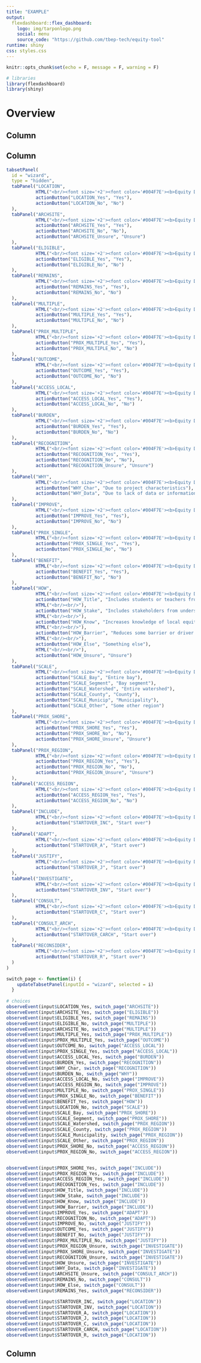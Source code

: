 ```yaml
---
title: "EXAMPLE"
output: 
  flexdashboard::flex_dashboard:
    logo: img/tarponlogo.png
    social: menu
    source_code: "https://github.com/tbep-tech/equity-tool"
runtime: shiny
css: styles.css
---
```


```r
knitr::opts_chunk$set(echo = F, message = F, warning = F)

# libraries
library(flexdashboard)
library(shiny)
```

Overview
===========================================================

Column {data-width=50}
-----------------------------------------------------------------------

<div class = "row">
<div class = "col-md-2"></div>
<div class = "col-md-9">

</div>
<div class = "col-md-2"></div>
</div>


Column {data-width=600}
-----------------------------------------------------------------------

<div class = "row">
<div class = "col-md-2"></div>
<div class = "col-md-10">

```r
tabsetPanel(
  id = "wizard",
  type = "hidden",
  tabPanel("LOCATION", 
           HTML("<br/><font size='+2'><font color='#004F7E'><b>Equity Decision Support Tool</b></font></font><br/><br/>Is the project associated with a specific location?<br/><br/>"),
           actionButton("LOCATION_Yes", "Yes"), 
           actionButton("LOCATION_No", "No")
  ),
  tabPanel("ARCHSITE", 
           HTML("<br/><font size='+2'><font color='#004F7E'><b>Equity Decision Support Tool</b></font></font><br/><br/>Is the project within 50 meters of an archaeological site mapped by the Florida Master Site?<br/><br/>"),
           actionButton("ARCHSITE_Yes", "Yes"), 
           actionButton("ARCHSITE_No", "No"), 
           actionButton("ARCHSITE_Unsure", "Unsure")
  ),
  tabPanel("ELIGIBLE", 
           HTML("<br/><font size='+2'><font color='#004F7E'><b>Equity Decision Support Tool</b></font></font><br/><br/>Is the site listed on or potentially eligible for the National Registry?<br/><br/>"),
           actionButton("ELIGIBLE_Yes", "Yes"), 
           actionButton("ELIGIBLE_No", "No")
  ),
  tabPanel("REMAINS", 
           HTML("<br/><font size='+2'><font color='#004F7E'><b>Equity Decision Support Tool</b></font></font><br/><br/>Does the site contain human remains?<br/><br/>"),
           actionButton("REMAINS_Yes", "Yes"), 
           actionButton("REMAINS_No", "No")
  ),
  tabPanel("MULTIPLE", 
           HTML("<br/><font size='+2'><font color='#004F7E'><b>Equity Decision Support Tool</b></font></font><br/><br/>Could the project be suitable for multiple locations?<br/><br/>"),
           actionButton("MULTIPLE_Yes", "Yes"), 
           actionButton("MULTIPLE_No", "No")
  ),
  tabPanel("PROX_MULTIPLE", 
           HTML("<br/><font size='+2'><font color='#004F7E'><b>Equity Decision Support Tool</b></font></font><br/><br/>Is one of those locations within 1 mile or directly upstream of an underserved community?<br/><br/>"),
           actionButton("PROX_MULTIPLE_Yes", "Yes"), 
           actionButton("PROX_MULTIPLE_No", "No")
  ),
  tabPanel("OUTCOME", 
           HTML("<br/><font size='+2'><font color='#004F7E'><b>Equity Decision Support Tool</b></font></font><br/><br/>Would outcomes be significantly reduced if placed near the underserved community?<br/><br/>"),
           actionButton("OUTCOME_Yes", "Yes"), 
           actionButton("OUTCOME_No", "No")
  ),
  tabPanel("ACCESS_LOCAL", 
           HTML("<br/><font size='+2'><font color='#004F7E'><b>Equity Decision Support Tool</b></font></font><br/><br/>Is it reasonable to believe underserved communities would have (at least) equal access to the project's benefits as other communities?<br/><br/>"),
           actionButton("ACCESS_LOCAL_Yes", "Yes"), 
           actionButton("ACCESS_LOCAL_No", "No")
  ),
  tabPanel("BURDEN", 
           HTML("<br/><font size='+2'><font color='#004F7E'><b>Equity Decision Support Tool</b></font></font><br/><br/>Could the project help mitigate an environmental burden flagged in the underserved community?<br/><br/>"),
           actionButton("BURDEN_Yes", "Yes"), 
           actionButton("BURDEN_No", "No")
  ),
  tabPanel("RECOGNITION", 
           HTML("<br/><font size='+2'><font color='#004F7E'><b>Equity Decision Support Tool</b></font></font><br/><br/>Do the project benefits align with reported values, needs, or priorities of the community?<br/><br/>"),
           actionButton("RECOGNITION_Yes", "Yes"), 
           actionButton("RECOGNITION_No", "No"), 
           actionButton("RECOGNITION_Unsure", "Unsure")
  ),
  tabPanel("WHY", 
           HTML("<br/><font size='+2'><font color='#004F7E'><b>Equity Decision Support Tool</b></font></font><br/><br/>Why not?<br/><br/>"),
           actionButton("WHY_Char", "Due to project characteristics"), 
           actionButton("WHY_Data", "Due to lack of data or information")
  ),
  tabPanel("IMPROVE", 
           HTML("<br/><font size='+2'><font color='#004F7E'><b>Equity Decision Support Tool</b></font></font><br/><br/>Could access be reasonably improved without significantly reducing project outcomes or increasing timelines?<br/><br/>"),
           actionButton("IMPROVE_Yes", "Yes"), 
           actionButton("IMPROVE_No", "No")
  ),
  tabPanel("PROX_SINGLE", 
           HTML("<br/><font size='+2'><font color='#004F7E'><b>Equity Decision Support Tool</b></font></font><br/><br/>Is the project located within 1 mile or directly upstream of an underserved community?<br/><br/>"),
           actionButton("PROX_SINGLE_Yes", "Yes"), 
           actionButton("PROX_SINGLE_No", "No")
  ),
  tabPanel("BENEFIT", 
           HTML("<br/><font size='+2'><font color='#004F7E'><b>Equity Decision Support Tool</b></font></font><br/><br/>Does the project still provide some benefit to underserved communities?<br/><br/>"),
           actionButton("BENEFIT_Yes", "Yes"), 
           actionButton("BENEFIT_No", "No")
  ),
  tabPanel("HOW", 
           HTML("<br/><font size='+2'><font color='#004F7E'><b>Equity Decision Support Tool</b></font></font><br/><br/>How?<br/><br/>"),
           actionButton("HOW_Title", "Includes students or teachers from Title 1 Schools"), 
           HTML("<br/><br/>"),
           actionButton("HOW_Stake", "Includes stakeholders from underserved communities"), 
           HTML("<br/><br/>"),
           actionButton("HOW_Know", "Increases knowledge of local equity issues"), 
           HTML("<br/><br/>"),
           actionButton("HOW_Barrier", "Reduces some barrier or driver leading to inequity"), 
           HTML("<br/><br/>"),
           actionButton("HOW_Else", "Something else"), 
           HTML("<br/><br/>"),
           actionButton("HOW_Unsure", "Unsure")
  ),
  tabPanel("SCALE", 
           HTML("<br/><font size='+2'><font color='#004F7E'><b>Equity Decision Support Tool</b></font></font><br/><br/>What is the scale of the project?<br/><br/>"),
           actionButton("SCALE_Bay", "Entire bay"), 
           actionButton("SCALE_Segment", "Bay segment"), 
           actionButton("SCALE_Watershed", "Entire watershed"), 
           actionButton("SCALE_County", "County"), 
           actionButton("SCALE_Municip", "Municipality"), 
           actionButton("SCALE_Other", "Some other region")
  ),
  tabPanel("PROX_SHORE", 
           HTML("<br/><font size='+2'><font color='#004F7E'><b>Equity Decision Support Tool</b></font></font><br/><br/>Do underserved communities make up 40% or more of the land area within 1 mile of the shoreline?<br/><br/>"),
           actionButton("PROX_SHORE_Yes", "Yes"), 
           actionButton("PROX_SHORE_No", "No"), 
           actionButton("PROX_SHORE_Unsure", "Unsure")
  ),
  tabPanel("PROX_REGION", 
           HTML("<br/><font size='+2'><font color='#004F7E'><b>Equity Decision Support Tool</b></font></font><br/><br/>Do underserved communities make up 40% or more of the land area in this region?<br/><br/>"),
           actionButton("PROX_REGION_Yes", "Yes"), 
           actionButton("PROX_REGION_No", "No"), 
           actionButton("PROX_REGION_Unsure", "Unsure")
  ),
  tabPanel("ACCESS_REGION", 
           HTML("<br/><font size='+2'><font color='#004F7E'><b>Equity Decision Support Tool</b></font></font><br/><br/>Is it reasonable to believe underserved communities would have (at least) equal access to the project's benefits as other communities?<br/><br/>"),
           actionButton("ACCESS_REGION_Yes", "Yes"), 
           actionButton("ACCESS_REGION_No", "No")
  ),
  tabPanel("INCLUDE", 
           HTML("<br/><font size='+2'><font color='#004F7E'><b>Equity Decision Support Tool</b></font></font><br/><br/><b><font color='#00806E'>INCLUDE</font></b> <br/>The project could be included in TBEP's contributions to the equity target.<br/><br/>"),
           actionButton("STARTOVER_INC", "Start over")
  ),
  tabPanel("ADAPT", 
           HTML("<br/><font size='+2'><font color='#004F7E'><b>Equity Decision Support Tool</b></font></font><br/><br/><b><font color='#00806E'>ADAPT</font></b> <br/>With some modification, the project could contribute to TBEP's equity target.<br/><br/>"),
           actionButton("STARTOVER_A", "Start over")
  ),
  tabPanel("JUSTIFY", 
           HTML("<br/><font size='+2'><font color='#004F7E'><b>Equity Decision Support Tool</b></font></font><br/><br/><b><font color='#00806E'>JUSTIFY</font></b> <br/>The project likely won't contribute to TBEP's equity target. Report why it would be inappropriate or impossible for the project to contribute to the target.<br/><br/>"),
           actionButton("STARTOVER_J", "Start over")
  ),
  tabPanel("INVESTIGATE", 
           HTML("<br/><font size='+2'><font color='#004F7E'><b>Equity Decision Support Tool</b></font></font><br/><br/><b><font color='#00806E'>INVESTIGATE</font></b> <br/>More data or evaluation is needed to determine if the project could contribute to TBEP's equity target.<br/><br/>"),
           actionButton("STARTOVER_INV", "Start over")
  ),
  tabPanel("CONSULT", 
           HTML("<br/><font size='+2'><font color='#004F7E'><b>Equity Decision Support Tool</b></font></font><br/><br/><b><font color='#00806E'>CONSULT</font></b> <br/>Consultation with relevant TBEP staff, experts, and/or stakeholders is recommended before continuing.<br/><br/>"),
           actionButton("STARTOVER_C", "Start over")
  ),
  tabPanel("CONSULT_ARCH", 
           HTML("<br/><font size='+2'><font color='#004F7E'><b>Equity Decision Support Tool</b></font></font><br/><br/><b><font color='#00806E'>CONSULT</font></b> <br/>Consultation with relevant TBEP staff, experts, and/or stakeholders is recommended before continuing.<br/><br/><i>TBEP staff are unable to share data regarding the locations of sensitive archaeological sites in Tampa Bay with members of the public. However, we would be happy to work with you to determine if your project might be located near one of these sensitive areas. Please contact Dr. Blake Simmons (bsimmons@tbep.org) to determine the answer to this question.<br/><br/>Most projects will not be located near one of these archaeological sites. While you wait for this information, you can start this tool again, answering 'No' to this question, so that you can continue to assess the applicability of your project for our equity target.</i><br/><br/>"),
           actionButton("STARTOVER_CARCH", "Start over")
  ),
  tabPanel("RECONSIDER", 
           HTML("<br/><font size='+2'><font color='#004F7E'><b>Equity Decision Support Tool</b></font></font><br/><br/><b><font color='#00806E'>RECONSIDER</font></b> <br/>The project may be inequitable or inappropriate, and therefore is not recommended for implementation.<br/><br/>"),
           actionButton("STARTOVER_R", "Start over")
  )
)

switch_page <- function(i) {
    updateTabsetPanel(inputId = "wizard", selected = i)
  }
  
# choices
observeEvent(input$LOCATION_Yes, switch_page("ARCHSITE"))
observeEvent(input$ARCHSITE_Yes, switch_page("ELIGIBLE"))
observeEvent(input$ELIGIBLE_Yes, switch_page("REMAINS"))
observeEvent(input$ELIGIBLE_No, switch_page("MULTIPLE"))
observeEvent(input$ARCHSITE_No, switch_page("MULTIPLE"))
observeEvent(input$MULTIPLE_Yes, switch_page("PROX_MULTIPLE"))
observeEvent(input$PROX_MULTIPLE_Yes, switch_page("OUTCOME"))
observeEvent(input$OUTCOME_No, switch_page("ACCESS_LOCAL"))
observeEvent(input$PROX_SINGLE_Yes, switch_page("ACCESS_LOCAL"))
observeEvent(input$ACCESS_LOCAL_Yes, switch_page("BURDEN"))
observeEvent(input$BURDEN_Yes, switch_page("RECOGNITION"))
observeEvent(input$WHY_Char, switch_page("RECOGNITION"))
observeEvent(input$BURDEN_No, switch_page("WHY"))
observeEvent(input$ACCESS_LOCAL_No, switch_page("IMPROVE"))
observeEvent(input$ACCESS_REGION_No, switch_page("IMPROVE"))
observeEvent(input$MULTIPLE_No, switch_page("PROX_SINGLE"))
observeEvent(input$PROX_SINGLE_No, switch_page("BENEFIT"))
observeEvent(input$BENEFIT_Yes, switch_page("HOW"))
observeEvent(input$LOCATION_No, switch_page("SCALE"))
observeEvent(input$SCALE_Bay, switch_page("PROX_SHORE"))
observeEvent(input$SCALE_Segment, switch_page("PROX_SHORE"))
observeEvent(input$SCALE_Watershed, switch_page("PROX_REGION"))
observeEvent(input$SCALE_County, switch_page("PROX_REGION"))
observeEvent(input$SCALE_Municipality, switch_page("PROX_REGION"))
observeEvent(input$SCALE_Other, switch_page("PROX_REGION"))
observeEvent(input$PROX_SHORE_No, switch_page("ACCESS_REGION"))
observeEvent(input$PROX_REGION_No, switch_page("ACCESS_REGION"))


observeEvent(input$PROX_SHORE_Yes, switch_page("INCLUDE"))
observeEvent(input$PROX_REGION_Yes, switch_page("INCLUDE"))
observeEvent(input$ACCESS_REGION_Yes, switch_page("INCLUDE"))
observeEvent(input$RECOGNITION_Yes, switch_page("INCLUDE"))
observeEvent(input$HOW_Title, switch_page("INCLUDE"))
observeEvent(input$HOW_Stake, switch_page("INCLUDE"))
observeEvent(input$HOW_Know, switch_page("INCLUDE"))
observeEvent(input$HOW_Barrier, switch_page("INCLUDE"))
observeEvent(input$IMPROVE_Yes, switch_page("ADAPT"))
observeEvent(input$RECOGNITION_No, switch_page("ADAPT"))
observeEvent(input$IMPROVE_No, switch_page("JUSTIFY"))
observeEvent(input$OUTCOME_Yes, switch_page("JUSTIFY"))
observeEvent(input$BENEFIT_No, switch_page("JUSTIFY"))
observeEvent(input$PROX_MULTIPLE_No, switch_page("JUSTIFY"))
observeEvent(input$PROX_REGION_Unsure, switch_page("INVESTIGATE"))
observeEvent(input$PROX_SHORE_Unsure, switch_page("INVESTIGATE"))
observeEvent(input$RECOGNITION_Unsure, switch_page("INVESTIGATE"))
observeEvent(input$HOW_Unsure, switch_page("INVESTIGATE"))
observeEvent(input$WHY_Data, switch_page("INVESTIGATE"))
observeEvent(input$ARCHSITE_Unsure, switch_page("CONSULT_ARCH"))
observeEvent(input$REMAINS_No, switch_page("CONSULT"))
observeEvent(input$HOW_Else, switch_page("CONSULT"))
observeEvent(input$REMAINS_Yes, switch_page("RECONSIDER"))

observeEvent(input$STARTOVER_INC, switch_page("LOCATION"))
observeEvent(input$STARTOVER_INV, switch_page("LOCATION"))
observeEvent(input$STARTOVER_A, switch_page("LOCATION"))
observeEvent(input$STARTOVER_J, switch_page("LOCATION"))
observeEvent(input$STARTOVER_C, switch_page("LOCATION"))
observeEvent(input$STARTOVER_CARCH, switch_page("LOCATION"))
observeEvent(input$STARTOVER_R, switch_page("LOCATION"))

```

</div>
<div class = "col-md-2"></div>
</div>


Column {data-width=125}
-----------------------------------------------------------------------

<div class = "row">
<div class = "col-md-2"></div>
<div class = "col-md-9">

</div>
<div class = "col-md-2"></div>
</div>

